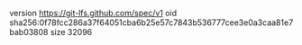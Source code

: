 version https://git-lfs.github.com/spec/v1
oid sha256:0f78fcc286a37f64051cba6b25e57c7843b536777cee3e0a3caa81e7bab03808
size 32096
